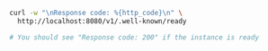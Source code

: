 

<Tabs className="code" groupId="languages">
<TabItem value="py" label="Python">

<FilteredTextBlock
  text={PyCode}
  startMarker="# InstantiationExample"
  endMarker="# END InstantiationExample"
  language="py"
  title="quickstart_check_readiness.py"
/>

</TabItem>

<TabItem value="ts" label="JavaScript/TypeScript">

<FilteredTextBlock
  text={TSCode}
  startMarker="// InstantiationExample"
  endMarker="// END InstantiationExample"
  language="ts"
  title="quickstart_check_readiness.ts"
/>

</TabItem>

<TabItem value="go" label="Go">
<FilteredTextBlock
  text={GoCode}
  startMarker="// START InstantiationExample"
  endMarker="// END InstantiationExample"
  language="goraw"
  title="quickstart/1_check_readiness/main.go"
/>
</TabItem>

<TabItem value="java6" label="Java v6 (Beta)">
<FilteredTextBlock
  text={JavaV6Code}
  startMarker="// START InstantiationExample"
  endMarker="// END InstantiationExample"
  language="java"
/>
</TabItem>

<TabItem value="java" label="Java">
<FilteredTextBlock
  text={JavaCode}
  startMarker="// START InstantiationExample"
  endMarker="// END InstantiationExample"
  language="javaraw"
  title="quickstart/IsReady.java"
/>
</TabItem>
  <TabItem value="csharp" label="C# (Beta)">
    <FilteredTextBlock
      text={CSharpCode}
      startMarker="// START InstantiationExample"
      endMarker="// END InstantiationExample"
      language="csharp"
    />
  </TabItem>

<TabItem value="curl" label="Curl">

```bash
curl -w "\nResponse code: %{http_code}\n" \
  http://localhost:8080/v1/.well-known/ready

# You should see "Response code: 200" if the instance is ready
```

</TabItem>
</Tabs>
